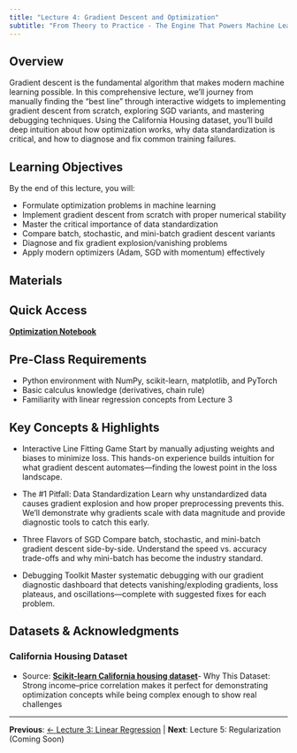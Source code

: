 ```yaml
---
title: "Lecture 4: Gradient Descent and Optimization"
subtitle: "From Theory to Practice - The Engine That Powers Machine Learning"
---
```


## Overview

Gradient descent is the fundamental algorithm that makes modern machine learning possible. In this comprehensive lecture, we'll journey from manually finding the "best line" through interactive widgets to implementing gradient descent from scratch, exploring SGD variants, and mastering debugging techniques. Using the California Housing dataset, you'll build deep intuition about how optimization works, why data standardization is critical, and how to diagnose and fix common training failures.

## Learning Objectives

By the end of this lecture, you will:

- Formulate optimization problems in machine learning
- Implement gradient descent from scratch with proper numerical stability
- Master the critical importance of data standardization
- Compare batch, stochastic, and mini-batch gradient descent variants
- Diagnose and fix gradient explosion/vanishing problems
- Apply modern optimizers (Adam, SGD with momentum) effectively

## Materials

:::{.callout-tip}
## Quick Access
**[Optimization Notebook](https://github.com/jinming99/learn-ml-by-building/blob/main/Lecture%204%20Optimization/04-Optimization-GD.ipynb)**
:::

:::{.callout-important collapse=false}
## Pre-Class Requirements
- Python environment with NumPy, scikit-learn, matplotlib, and PyTorch
- Basic calculus knowledge (derivatives, chain rule)
- Familiarity with linear regression concepts from Lecture 3
:::

## Key Concepts & Highlights

- Interactive Line Fitting Game
  Start by manually adjusting weights and biases to minimize loss. This hands-on experience builds intuition for what gradient descent automates—finding the lowest point in the loss landscape.

- The #1 Pitfall: Data Standardization
  Learn why unstandardized data causes gradient explosion and how proper preprocessing prevents this. We'll demonstrate why gradients scale with data magnitude and provide diagnostic tools to catch this early.

- Three Flavors of SGD
  Compare batch, stochastic, and mini-batch gradient descent side-by-side. Understand the speed vs. accuracy trade-offs and why mini-batch has become the industry standard.

- Debugging Toolkit
  Master systematic debugging with our gradient diagnostic dashboard that detects vanishing/exploding gradients, loss plateaus, and oscillations—complete with suggested fixes for each problem.

## Datasets & Acknowledgments

### California Housing Dataset
- Source: **[Scikit-learn California housing dataset](https://scikit-learn.org/stable/modules/generated/sklearn.datasets.fetch_california_housing.html)**- Why This Dataset: Strong income–price correlation makes it perfect for demonstrating optimization concepts while being complex enough to show real challenges

---

**Previous**: [← Lecture 3: Linear Regression](03-linear.qmd) | **Next**: Lecture 5: Regularization (Coming Soon)
